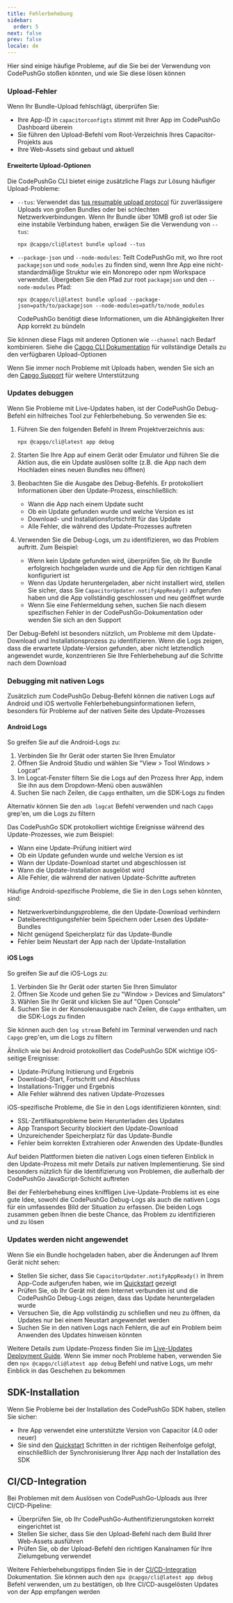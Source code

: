 ```yaml
---
title: Fehlerbehebung
sidebar:
  order: 5
next: false
prev: false
locale: de
---
```


Hier sind einige häufige Probleme, auf die Sie bei der Verwendung von CodePushGo stoßen könnten, und wie Sie diese lösen können

### Upload-Fehler

Wenn Ihr Bundle-Upload fehlschlägt, überprüfen Sie:
- Ihre App-ID in `capacitorconfigts` stimmt mit Ihrer App im CodePushGo Dashboard überein
- Sie führen den Upload-Befehl vom Root-Verzeichnis Ihres Capacitor-Projekts aus
- Ihre Web-Assets sind gebaut und aktuell

#### Erweiterte Upload-Optionen

Die CodePushGo CLI bietet einige zusätzliche Flags zur Lösung häufiger Upload-Probleme:

- `--tus`: Verwendet das [tus resumable upload protocol](https://tusio/) für zuverlässigere Uploads von großen Bundles oder bei schlechten Netzwerkverbindungen. Wenn Ihr Bundle über 10MB groß ist oder Sie eine instabile Verbindung haben, erwägen Sie die Verwendung von `--tus`:
  ```shell
  npx @capgo/cli@latest bundle upload --tus
  ```

- `--package-json` und `--node-modules`: Teilt CodePushGo mit, wo Ihre root `packagejson` und `node_modules` zu finden sind, wenn Ihre App eine nicht-standardmäßige Struktur wie ein Monorepo oder npm Workspace verwendet. Übergeben Sie den Pfad zur root `packagejson` und den `--node-modules` Pfad:
  ```shell
  npx @capgo/cli@latest bundle upload --package-json=path/to/packagejson --node-modules=path/to/node_modules
  ```
  CodePushGo benötigt diese Informationen, um die Abhängigkeiten Ihrer App korrekt zu bündeln

Sie können diese Flags mit anderen Optionen wie `--channel` nach Bedarf kombinieren. Siehe die [Capgo CLI Dokumentation](/docs/cli/overview/) für vollständige Details zu den verfügbaren Upload-Optionen

Wenn Sie immer noch Probleme mit Uploads haben, wenden Sie sich an den [Capgo Support](mailto:support@capgo.app) für weitere Unterstützung

### Updates debuggen

Wenn Sie Probleme mit Live-Updates haben, ist der CodePushGo Debug-Befehl ein hilfreiches Tool zur Fehlerbehebung. So verwenden Sie es:

1. Führen Sie den folgenden Befehl in Ihrem Projektverzeichnis aus:
   ```shell
   npx @capgo/cli@latest app debug
   ```

2. Starten Sie Ihre App auf einem Gerät oder Emulator und führen Sie die Aktion aus, die ein Update auslösen sollte (z.B. die App nach dem Hochladen eines neuen Bundles neu öffnen)

3. Beobachten Sie die Ausgabe des Debug-Befehls. Er protokolliert Informationen über den Update-Prozess, einschließlich:
   - Wann die App nach einem Update sucht
   - Ob ein Update gefunden wurde und welche Version es ist
   - Download- und Installationsfortschritt für das Update
   - Alle Fehler, die während des Update-Prozesses auftreten

4. Verwenden Sie die Debug-Logs, um zu identifizieren, wo das Problem auftritt. Zum Beispiel:
   - Wenn kein Update gefunden wird, überprüfen Sie, ob Ihr Bundle erfolgreich hochgeladen wurde und die App für den richtigen Kanal konfiguriert ist
   - Wenn das Update heruntergeladen, aber nicht installiert wird, stellen Sie sicher, dass Sie `CapacitorUpdater.notifyAppReady()` aufgerufen haben und die App vollständig geschlossen und neu geöffnet wurde
   - Wenn Sie eine Fehlermeldung sehen, suchen Sie nach diesem spezifischen Fehler in der CodePushGo-Dokumentation oder wenden Sie sich an den Support

Der Debug-Befehl ist besonders nützlich, um Probleme mit dem Update-Download und Installationsprozess zu identifizieren. Wenn die Logs zeigen, dass die erwartete Update-Version gefunden, aber nicht letztendlich angewendet wurde, konzentrieren Sie Ihre Fehlerbehebung auf die Schritte nach dem Download

### Debugging mit nativen Logs

Zusätzlich zum CodePushGo Debug-Befehl können die nativen Logs auf Android und iOS wertvolle Fehlerbehebungsinformationen liefern, besonders für Probleme auf der nativen Seite des Update-Prozesses

#### Android Logs

So greifen Sie auf die Android-Logs zu:

1. Verbinden Sie Ihr Gerät oder starten Sie Ihren Emulator
2. Öffnen Sie Android Studio und wählen Sie "View > Tool Windows > Logcat"
3. Im Logcat-Fenster filtern Sie die Logs auf den Prozess Ihrer App, indem Sie ihn aus dem Dropdown-Menü oben auswählen
4. Suchen Sie nach Zeilen, die `Capgo` enthalten, um die SDK-Logs zu finden

Alternativ können Sie den `adb logcat` Befehl verwenden und nach `Capgo` grep'en, um die Logs zu filtern

Das CodePushGo SDK protokolliert wichtige Ereignisse während des Update-Prozesses, wie zum Beispiel:
- Wann eine Update-Prüfung initiiert wird
- Ob ein Update gefunden wurde und welche Version es ist
- Wann der Update-Download startet und abgeschlossen ist
- Wann die Update-Installation ausgelöst wird
- Alle Fehler, die während der nativen Update-Schritte auftreten

Häufige Android-spezifische Probleme, die Sie in den Logs sehen könnten, sind:
- Netzwerkverbindungsprobleme, die den Update-Download verhindern
- Dateiberechtigungsfehler beim Speichern oder Lesen des Update-Bundles
- Nicht genügend Speicherplatz für das Update-Bundle
- Fehler beim Neustart der App nach der Update-Installation

#### iOS Logs

So greifen Sie auf die iOS-Logs zu:

1. Verbinden Sie Ihr Gerät oder starten Sie Ihren Simulator
2. Öffnen Sie Xcode und gehen Sie zu "Window > Devices and Simulators"
3. Wählen Sie Ihr Gerät und klicken Sie auf "Open Console"
4. Suchen Sie in der Konsolenausgabe nach Zeilen, die `Capgo` enthalten, um die SDK-Logs zu finden

Sie können auch den `log stream` Befehl im Terminal verwenden und nach `Capgo` grep'en, um die Logs zu filtern

Ähnlich wie bei Android protokolliert das CodePushGo SDK wichtige iOS-seitige Ereignisse:
- Update-Prüfung Initiierung und Ergebnis
- Download-Start, Fortschritt und Abschluss
- Installations-Trigger und Ergebnis
- Alle Fehler während des nativen Update-Prozesses

iOS-spezifische Probleme, die Sie in den Logs identifizieren könnten, sind:
- SSL-Zertifikatsprobleme beim Herunterladen des Updates
- App Transport Security blockiert den Update-Download
- Unzureichender Speicherplatz für das Update-Bundle
- Fehler beim korrekten Extrahieren oder Anwenden des Update-Bundles

Auf beiden Plattformen bieten die nativen Logs einen tieferen Einblick in den Update-Prozess mit mehr Details zur nativen Implementierung. Sie sind besonders nützlich für die Identifizierung von Problemen, die außerhalb der CodePushGo JavaScript-Schicht auftreten

Bei der Fehlerbehebung eines kniffligen Live-Update-Problems ist es eine gute Idee, sowohl die CodePushGo Debug-Logs als auch die nativen Logs für ein umfassendes Bild der Situation zu erfassen. Die beiden Logs zusammen geben Ihnen die beste Chance, das Problem zu identifizieren und zu lösen

### Updates werden nicht angewendet

Wenn Sie ein Bundle hochgeladen haben, aber die Änderungen auf Ihrem Gerät nicht sehen:
- Stellen Sie sicher, dass Sie `CapacitorUpdater.notifyAppReady()` in Ihrem App-Code aufgerufen haben, wie im [Quickstart](/docs/getting-started/quickstart) gezeigt
- Prüfen Sie, ob Ihr Gerät mit dem Internet verbunden ist und die CodePushGo Debug-Logs zeigen, dass das Update heruntergeladen wurde
- Versuchen Sie, die App vollständig zu schließen und neu zu öffnen, da Updates nur bei einem Neustart angewendet werden
- Suchen Sie in den nativen Logs nach Fehlern, die auf ein Problem beim Anwenden des Updates hinweisen könnten

Weitere Details zum Update-Prozess finden Sie im [Live-Updates Deployment Guide](/docs/getting-started/deploy). Wenn Sie immer noch Probleme haben, verwenden Sie den `npx @capgo/cli@latest app debug` Befehl und native Logs, um mehr Einblick in das Geschehen zu bekommen

## SDK-Installation

Wenn Sie Probleme bei der Installation des CodePushGo SDK haben, stellen Sie sicher:
- Ihre App verwendet eine unterstützte Version von Capacitor (4.0 oder neuer)
- Sie sind den [Quickstart](/docs/getting-started/quickstart) Schritten in der richtigen Reihenfolge gefolgt, einschließlich der Synchronisierung Ihrer App nach der Installation des SDK

## CI/CD-Integration

Bei Problemen mit dem Auslösen von CodePushGo-Uploads aus Ihrer CI/CD-Pipeline:
- Überprüfen Sie, ob Ihr CodePushGo-Authentifizierungstoken korrekt eingerichtet ist
- Stellen Sie sicher, dass Sie den Upload-Befehl nach dem Build Ihrer Web-Assets ausführen
- Prüfen Sie, ob der Upload-Befehl den richtigen Kanalnamen für Ihre Zielumgebung verwendet

Weitere Fehlerbehebungstipps finden Sie in der [CI/CD-Integration](/docs/getting-started/cicd-integration) Dokumentation. Sie können auch den `npx @capgo/cli@latest app debug` Befehl verwenden, um zu bestätigen, ob Ihre CI/CD-ausgelösten Updates von der App empfangen werden

